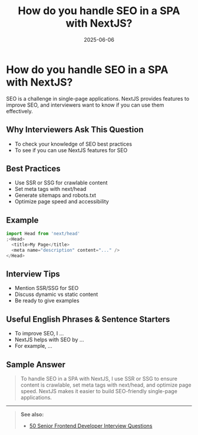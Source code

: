 ﻿---
title: 'How do you handle SEO in a SPA with NextJS?'
date: '2025-06-06'
tags: ['interview', 'nextjs', 'seo', 'spa']
draft: false
summary: 'A practical guide to handling SEO in a SPA with NextJS, with best practices, examples, and interview tips.'
authors: ['default']
layout: PostSimple
---

# How do you handle SEO in a SPA with NextJS?

SEO is a challenge in single-page applications. NextJS provides features to improve SEO, and interviewers want to know if you can use them effectively.

## Why Interviewers Ask This Question

- To check your knowledge of SEO best practices
- To see if you can use NextJS features for SEO

## Best Practices

- Use SSR or SSG for crawlable content
- Set meta tags with next/head
- Generate sitemaps and robots.txt
- Optimize page speed and accessibility

## Example

```js
import Head from 'next/head'
;<Head>
  <title>My Page</title>
  <meta name="description" content="..." />
</Head>
```

## Interview Tips

- Mention SSR/SSG for SEO
- Discuss dynamic vs static content
- Be ready to give examples

## Useful English Phrases & Sentence Starters

- To improve SEO, I ...
- NextJS helps with SEO by ...
- For example, ...

## Sample Answer

> To handle SEO in a SPA with NextJS, I use SSR or SSG to ensure content is crawlable, set meta tags with next/head, and optimize page speed. NextJS makes it easier to build SEO-friendly single-page applications.

---

> **See also:**
>
> - [50 Senior Frontend Developer Interview Questions](./50-frontend-senior-interview-questions)
